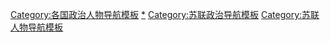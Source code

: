 [[Category:各国政治人物导航模板|Category:各国政治人物导航模板]]
[[Category:苏联政治人物|*]]
[[Category:苏联政治导航模板|Category:苏联政治导航模板]]
[[Category:苏联人物导航模板|Category:苏联人物导航模板]]